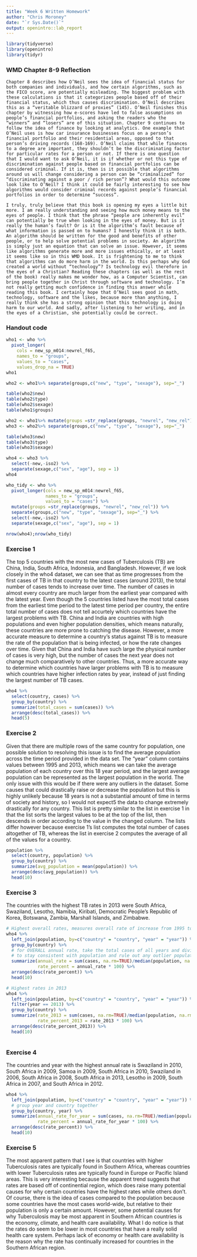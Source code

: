 ```yaml
---
title: "Week 6 Written Homework"
author: "Chris Moroney"
date: "`r Sys.Date()`"
output: openintro::lab_report
---
```


```r
library(tidyverse)
library(openintro)
library(tidyr)
```

### WMD Chapter 8-9 Reflection
	Chapter 8 describes how O’Neil sees the idea of financial status for both companies and individuals, and how certain algorithms, such as the FICO score, are potentially misleading. The biggest problem with these calculations is that it categorizes people based off of their financial status, which thus causes discrimination. O’Neil describes this as a “veritable blizzard of proxies” (145). O’Neil finishes this chapter by witnessing how e-scores have led to false assumptions on people’s financial portfolios, and asking the readers who the “winners” and “losers” are of this situation. Chapter 9 continues to follow the idea of finance by looking at analytics. One example that O’Neil uses is how car insurance businesses focus on a person’s financial portfolio and their residential areas, opposed to that person’s driving records (168-169). O’Neil claims that while finances to a degree are important, they shouldn’t be the discriminating factor for particular rates for a person or not. If there is one question that I would want to ask O’Neil, it is if whether or not this type of discrimination against people based on financial portfolios can be considered criminal. If it is, then is it possible that algorithms around us will change considering a person can be “criminalized” for “discriminating against a poor / rich person”? What would this outcome look like to O’Neil? I think it could be fairly interesting to see how algorithms would consider criminal records against people’s financial portfolios in order to determine “success”. 
	
	I truly, truly believe that this book is opening my eyes a little bit more. I am really understanding and seeing how much money means to the eyes of people. I think that the phrase “people are inherently evil” can potentially be true when looking in the eyes of money. But is it really the human’s fault? Or is it the algorithm’s fault because of what information is passed on to humans? I honestly think it is both. An algorithm should be written for the good and benefits of other people, or to help solve potential problems in society. An algorithm is simply just an equation that can solve an issue. However, it seems like algorithms generate more and more issues ethically, or at least it seems like so in this WMD book. It is frightening to me to think that algorithms can do more harm in the world. Is this perhaps why God created a world without “technology”? Is technology evil therefore in the eyes of a Christian? Reading these chapters (as well as the rest of the book) really makes me wonder how, as a Computer Scientist, can bring people together in Christ through software and technology. I’m not really getting much confidence in finding this answer while reading this book. I certainly hope that O’Neil sees good in math, technology, software and the likes, because more than anything, I really think she has a strong opinion that this technology is doing harm to our world. And sadly, after listening to her writing, and in the eyes of a Christian, she potentially could be correct. 

### Handout code

```r
who1 <- who %>%
  pivot_longer(
    cols = new_sp_m014:newrel_f65,
    names_to = "groups",
    values_to = "cases",
    values_drop_na = TRUE)
who1

who2 <- who1%>% separate(groups,c("new", "type", "sexage"), sep="_")

table(who2$new)
table(who2$type)
table(who2$sexage)
table(who1$groups)

who2 <- who1%>% mutate(groups =str_replace(groups, "newrel", "new_rel"))
who3 <- who2%>% separate(groups,c("new", "type", "sexage"), sep="_")

table(who3$new)
table(who3$type)
table(who3$sexage)

who4 <- who3 %>%
  select(-new,-iso2) %>%
  separate(sexage,c("sex", "age"), sep = 1)
who4

who_tidy <- who %>%
  pivot_longer(cols = new_sp_m014:newrel_f65, 
               names_to = "groups", 
               values_to = "cases") %>%
  mutate(groups =str_replace(groups, "newrel", "new_rel")) %>%
  separate(groups,c("new", "type", "sexage"), sep="_") %>%
  select(-new,-iso2) %>%
  separate(sexage,c("sex", "age"), sep = 1)

nrow(who4);nrow(who_tidy)
```

### Exercise 1

The top 5 countries with the most new cases of Tuberculosis (TB) are China, India, South Africa, Indonesia, and Bangladesh. However, if we look closely in the who4 dataset, we can see that as time progresses from the first cases of TB in that country to the latest cases (around 2013), the total number of cases tends to increase over time. The number of cases in almost every country are much larger from the earliest year compared with the latest year. Even though the 5 countries listed have the most total cases from the earliest time period to the latest time period per country, the entire total number of cases does not tell accurtely which countries have the largest problems with TB. China and India are countries with high populations and even higher population densities, which means naturally, these countries are more prone to catching the disease. However, a more accurate measure to determine a country's status against TB is to measure the rate of the population that is being infected, or how the rate changes over time. Given that China and India have such large the physical number of cases is very high, but the number of cases the next year does not change much comparatively to other countries. Thus, a more accurate way to determine which countries have larger problems with TB is to measure which countries have higher infection rates by year, instead of just finding the largest number of TB cases. 

```r
who4 %>%
  select(country, cases) %>%
  group_by(country) %>%
  summarize(total_cases = sum(cases)) %>%
  arrange(desc(total_cases)) %>%
  head(5)
```

### Exercise 2

Given that there are multiple rows of the same country for population, one possible solution to resolving this issue is to find the average population across the time period provided in the data set. The "year" column contains values between 1995 and 2013, which means we can take the average population of each country over this 18 year period, and the largest average population can be represented as the largest population in the world. The only issue with this would be if there were any outliers in the dataset. Some causes that could drastically raise or decrease the population  but this is highly unlikely because 18 years is not a substantial amount of time in terms of society and history, so I would not expect5 the data to change extremely drastically for any country. This list is pretty similar to the list in exercise 1 in that the list sorts the largest values to be at the top of the list, then descends in order according to the value in the changed column. The lists differ however because exercise 1's list computes the total number of cases altogether of TB, whereas the list in exercise 2 computes the average of all of the values for a country. 

```r
population %>%
  select(country, population) %>%
  group_by(country) %>%
  summarize(avg_population = mean(population)) %>%
  arrange(desc(avg_population)) %>%
  head(10)
```


### Exercise 3

The countries with the highest TB rates in 2013 were South Africa, Swaziland, Lesotho, Namibia, Kiribati, Democratic People's Republic of Korea, Botswana, Zambia, Marshall Islands, and Zimbabwe.
```r
# Highest overall rates, measures overall rate of increase from 1995 to 2013
who4 %>%
  left_join(population, by=c("country" = "country", "year" = "year")) %>%
  group_by(country) %>%
  # for OVERALL annual rate, take the total cases of all years and divide by average population. I used median
  # to stay consistent with population and rule out any outlier population values. 
  summarize(annual_rate = sum(cases, na.rm=TRUE)/median(population, na.rm=TRUE), 
            rate_percent = annual_rate * 100) %>%
  arrange(desc(rate_percent)) %>%
  head(10)

# Highest rates in 2013 
who4 %>%
  left_join(population, by=c("country" = "country", "year" = "year")) %>%
  filter(year == 2013) %>%
  group_by(country) %>%
  summarize(rate_2013 = sum(cases, na.rm=TRUE)/median(population, na.rm=TRUE), 
            rate_percent_2013 = rate_2013 * 100) %>%
  arrange(desc(rate_percent_2013)) %>%
  head(10)
  
```

### Exercise 4

The countries and year with the highest annual rate is Swaziland in 2010, South Africa in 2009, Samoa in 2009, South Africa in 2010, Swaziland in 2006, South Africa in 2008, South Africa in 2013, Lesotho in 2009, South Africa in 2007, and South Africa in 2012. 
```r
who4 %>%
  left_join(population, by=c("country" = "country", "year" = "year")) %>%
  # group year and country together
  group_by(country, year) %>%
  summarize(annual_rate_for_year = sum(cases, na.rm=TRUE)/median(population, na.rm=TRUE), 
            rate_percent = annual_rate_for_year * 100) %>%
  arrange(desc(rate_percent)) %>%
  head(10)

```


### Exercise 5

The most apparent pattern that I see is that countries with higher Tuberculosis rates are typically found in Southern Africa, whereas countries with lower Tuberculosis rates are typically found in Europe or Pacific Island areas. This is very interesting because the apparent trend suggests that rates are based off of continential region, which does raise many potential causes for why certain countries have the highest rates while others don't. Of course, there is the idea of cases compared to the population because some countries have the most cases world-wide, but relative to their population is only a certain amount. However, some potential causes for why Tuberculosis may be most apparent in Southern African countries is the economy, climate, and health care availability. What I do notice is that the rates do seem to be lower in most countries that have a really solid health care system. Perhaps lack of economy or health care availability is the reason why the rate has continually increased for countries in the Southern African region. 


